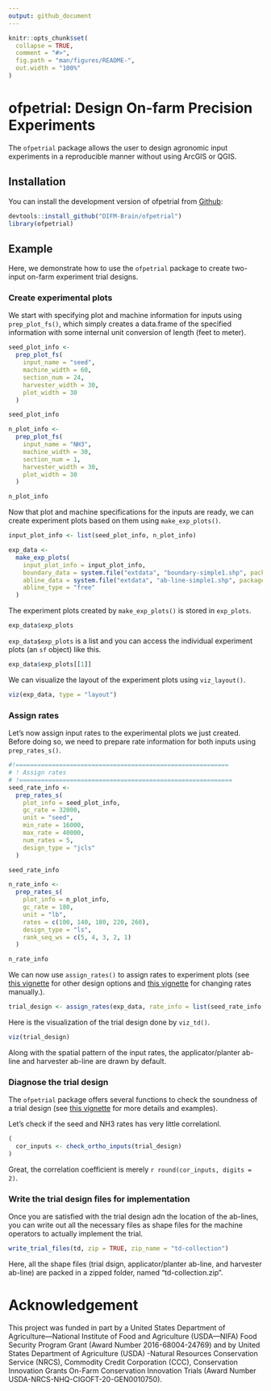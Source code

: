 ```yaml
---
output: github_document
---
```


<!-- README.md is generated from README.Rmd. Please edit that file -->

```r
knitr::opts_chunk$set(
  collapse = TRUE,
  comment = "#>",
  fig.path = "man/figures/README-",
  out.width = "100%"
)
```


# ofpetrial: Design On-farm Precision Experiments

<!-- badges: start -->
<!-- badges: end -->

The `ofpetrial` package allows the user to design agronomic input experiments in a reproducible manner without using ArcGIS or QGIS.  

## Installation

You can install the development version of ofpetrial from [Github](https://github.com/DIFM-Brain/TrialDesign):

```r
devtools::install_github("DIFM-Brain/ofpetrial")
library(ofpetrial)
```

## Example

Here, we demonstrate how to use the `ofpetrial` package to create two-input on-farm experiment trial designs.

### Create experimental plots

We start with specifying plot and machine information for inputs using `prep_plot_fs()`, which simply creates a data.frame of the specified information with some internal unit conversion of length (feet to meter).

```r
seed_plot_info <-
  prep_plot_fs(
    input_name = "seed",
    machine_width = 60,
    section_num = 24,
    harvester_width = 30,
    plot_width = 30
  )

seed_plot_info

n_plot_info <-
  prep_plot_fs(
    input_name = "NH3",
    machine_width = 30,
    section_num = 1,
    harvester_width = 30,
    plot_width = 30
  )

n_plot_info
```

Now that plot and machine specifications for the inputs are ready, we can create experiment plots based on them using `make_exp_plots()`. 

```r
input_plot_info <- list(seed_plot_info, n_plot_info)

exp_data <-
  make_exp_plots(
    input_plot_info = input_plot_info,
    boundary_data = system.file("extdata", "boundary-simple1.shp", package = "ofpetrial"),
    abline_data = system.file("extdata", "ab-line-simple1.shp", package = "ofpetrial"),
    abline_type = "free"
  )
```

The experiment plots created by `make_exp_plots()` is stored in `exp_plots`.

```r
exp_data$exp_plots
```

`exp_data$exp_plots` is a list and you can access the individual experiment plots (an `sf` object) like this.

```r
exp_data$exp_plots[[1]]
```

We can visualize the layout of the experiment plots using `viz_layout()`.

```r
viz(exp_data, type = "layout")
```

### Assign rates

Let's now assign input rates to the experimental plots we just created. Before doing so, we need to prepare rate information for both inputs using `prep_rates_s()`.

```r
#!===========================================================
# ! Assign rates
# !===========================================================
seed_rate_info <-
  prep_rates_s(
    plot_info = seed_plot_info,
    gc_rate = 32000,
    unit = "seed",
    min_rate = 16000,
    max_rate = 40000,
    num_rates = 5,
    design_type = "jcls"
  )

seed_rate_info

n_rate_info <-
  prep_rates_s(
    plot_info = n_plot_info,
    gc_rate = 180,
    unit = "lb",
    rates = c(100, 140, 180, 220, 260),
    design_type = "ls",
    rank_seq_ws = c(5, 4, 3, 2, 1)
  )

n_rate_info
```

We can now use `assign_rates()` to assign rates to experiment plots (see [this vignette](https://difm-brain.github.io/ofpetrial/articles/V1-trial-design-options.html) for other design options and [this vignette](https://difm-brain.github.io/ofpetrial/articles/V3-change-rates-manually.html) for changing rates manually.).

```r
trial_design <- assign_rates(exp_data, rate_info = list(seed_rate_info, n_rate_info))
```

Here is the visualization of the trial design done by `viz_td()`.

```r
viz(trial_design)
```

Along with the spatial pattern of the input rates, the applicator/planter ab-line and harvester ab-line are drawn by default.

### Diagnose the trial design

The `ofpetrial` package offers several functions to check the soundness of a trial design (see [this vignette](https://difm-brain.github.io/ofpetrial/articles/V4-diagnose-td.html) for more details and examples). 

Let's check if the seed and NH3 rates has very little correlationl. 

```r
(
  cor_inputs <- check_ortho_inputs(trial_design)
)
```

Great, the correlation coefficient is merely `r round(cor_inputs, digits = 2)`.

### Write the trial design files for implementation

Once you are satisfied with the trial design adn the location of the ab-lines, you can write out all the necessary files as shape files for the machine operators to actually implement the trial.

```r
write_trial_files(td, zip = TRUE, zip_name = "td-collection")
```

Here, all the shape files (trial dsign, applicator/planter ab-line, and harvester ab-line) are packed in a zipped folder, named "td-collection.zip".

# Acknowledgement

This project was funded in part by a United States Department of Agriculture—National Institute of Food and Agriculture (USDA—NIFA) Food Security Program Grant (Award Number 2016-68004-24769) and by United States Department of Agriculture (USDA) -Natural Resources Conservation Service (NRCS), Commodity Credit Corporation (CCC), Conservation Innovation Grants On-Farm Conservation Innovation Trials (Award Number USDA-NRCS-NHQ-CIGOFT-20-GEN0010750).